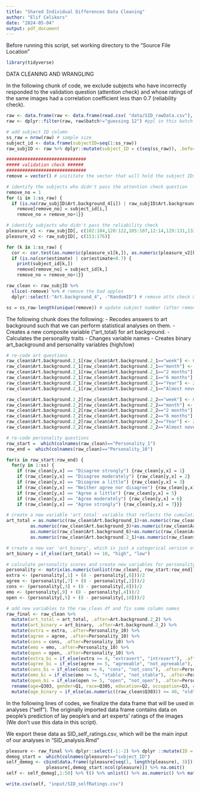 ```yaml
---
title: "Shared Individual Differences Data Cleaning"
author: "Elif Celikors"
date: "2024-05-04"
output: pdf_document
---
```


Before running this script, set working directory to the "Source File Location"
```r
library(tidyverse)
```

DATA CLEANING AND WRANGLING

In the following chunk of code, we exclude subjects who have incorrectly responded to the validation question (attention check) and whose ratings of the same images had a correlation coefficient less than 0.7 (reliability check).
```r
raw <- data.frame(raw <- data.frame(read.csv( "data/SID_rawData.csv"), stringsAsFactors = FALSE), stringsAsFactors = FALSE)
raw <- dplyr::filter(raw, raw$batch!="guessing 12") #ppl in this batch might be taking this study for the second time, so we are eliminating it just in case.. 

# add subject ID column                                                                  
ss_raw = nrow(raw) # sample size
subject_id <- data.frame(subjectID=seq(1:ss_raw))
raw_subjID <- raw %>% dplyr::mutate(subject_ID = c(seq(ss_raw)), .before=Q303)

##############################
##### validation check ######
##############################
remove = vector() # inititate the vector that will hold the subject IDs for pps to be removed

# identify the subjects who didn't pass the attention check question 
remove_no = 1
for (i in 1:ss_raw) {
  if (is.na(raw_subjID$Art.background_4[i]) | raw_subjID$Art.background_4[i] != 0) {
    remove[remove_no] = subject_id[i,] 
    remove_no = remove_no+1}}

# identify subjects who didn't pass the reliability check
pleasure_v1 <- raw_subjID[, c(102:104,120:122,105:107,12:14,129:131,132:134,6:8,75:77)]
pleasure_v2 <- raw_subjID[, c(153:176)]

for (k in 1:ss_raw) {
  cor <- cor.test(as.numeric(pleasure_v1[k,]), as.numeric(pleasure_v2[k,]), na.rm=T)
  if (is.na(cor$estimate) | cor$estimate<0.7) {
    print(subject_id[k,])
    remove[remove_no] = subject_id[k,] 
    remove_no = remove_no+1}}

raw_clean <- raw_subjID %>% 
  slice(-remove) %>% # remove the bad apples
  dplyr::select(-"Art.background_4", -"RandomID") # remove attn check & randomID columns

ss = ss_raw-length(unique(remove)) # update subject number (after removing bad apples)
```

The following chunk does the following:
- Recodes answers to art background such that we can perform statistical analyses on them.
- Creates a new composite variable ("art_total) for art background. 
- Calculates the personality traits
- Changes variable names
- Creates binary art_background and personality variables (high/low)
```r
# re-code art questions
raw_clean$Art.background.2_1[raw_clean$Art.background.2_1=="week"] <- 6 
raw_clean$Art.background.2_1[raw_clean$Art.background.2_1=="month"] <- 5
raw_clean$Art.background.2_1[raw_clean$Art.background.2_1=="2 months"] <- 4
raw_clean$Art.background.2_1[raw_clean$Art.background.2_1=="6 months"] <- 3
raw_clean$Art.background.2_1[raw_clean$Art.background.2_1=="Year"] <- 2
raw_clean$Art.background.2_1[raw_clean$Art.background.2_1=="Almost never"] <- 1

raw_clean$Art.background.2_2[raw_clean$Art.background.2_2=="week"] <- 6
raw_clean$Art.background.2_2[raw_clean$Art.background.2_2=="month"] <- 5
raw_clean$Art.background.2_2[raw_clean$Art.background.2_2=="2 months"] <- 4
raw_clean$Art.background.2_2[raw_clean$Art.background.2_2=="6 months"] <- 3
raw_clean$Art.background.2_2[raw_clean$Art.background.2_2=="Year"] <- 2
raw_clean$Art.background.2_2[raw_clean$Art.background.2_2=="Almost never"] <- 1

# re-code personality questions
row_start =  which(colnames(raw_clean)=="Personality_1")
row_end =  which(colnames(raw_clean)=="Personality_10")

for(x in row_start:row_end) {
  for(y in 1:ss) {
    if (raw_clean[y,x] == "Disagree strongly") {raw_clean[y,x] = 1}
    if (raw_clean[y,x] == "Disagree moderately") {raw_clean[y,x] = 2}
    if (raw_clean[y,x] == "Disagree a little") {raw_clean[y,x] = 3}
    if (raw_clean[y,x] == "Neither agree nor disagree") {raw_clean[y,x] = 4}
    if (raw_clean[y,x] == "Agree a little") {raw_clean[y,x] = 5}
    if (raw_clean[y,x] == "Agree moderately") {raw_clean[y,x] = 6}
    if (raw_clean[y,x] == "Agree strongly") {raw_clean[y,x] = 7}}}

# create a new variable 'art_total' variable that reflects the cumulative art background
art_total = as.numeric(raw_clean$Art.background_1)+as.numeric(raw_clean$Art.background_2)+
         as.numeric(raw_clean$Art.background_3)+as.numeric(raw_clean$Art.background_5)+
         as.numeric(raw_clean$Art.background_6)+as.numeric(raw_clean$Art.background_7)+
         as.numeric(raw_clean$Art.background.2_1)+as.numeric(raw_clean$Art.background.2_2)

# create a new var 'art_binary', which is just a categorical version of art_total
art_binary = if_else((art_total) >= 10, "high", "low")

# calculate personality scores and create new variables for personality types
personality <- matrix(as.numeric(unlist(raw_clean[, row_start:row_end])), nrow=nrow(raw_clean), ncol=length(row_start:row_end))
extra <- (personality[,1] + (8 - personality[,6]))/2
agree <- (personality[,7] + (8 - personality[,2]))/2
cons <- (personality[,3] + (8 - personality[,8]))/2
emo <- (personality[,9] + (8 - personality[,4]))/2
open <- (personality[,5] + (8 - personality[,10]))/2

# add new variables to the raw_clean df and fix some column names
raw_final <- raw_clean %>% 
  mutate(art_total = art_total, .after=Art.background.2_2) %>% 
  mutate(art_binary = art_binary, .after=Art.background.2_2) %>% 
  mutate(extra = extra, .after=Personality_10) %>% 
  mutate(agree = agree, .after=Personality_10) %>% 
  mutate(cons = cons, .after=Personality_10) %>% 
  mutate(emo = emo, .after=Personality_10) %>% 
  mutate(open = open, .after=Personality_10) %>% 
  mutate(extra_bi = if_else(extra >= 4, "extravert", "introvert"), .after=Personality_10) %>% 
  mutate(agree_bi = if_else(agree >= 5, "agreeable", "not_agreeable"), .after=Personality_10) %>% 
  mutate(cons_bi = if_else(cons >= 6, "cons", "not_cons"), .after=Personality_10) %>% 
  mutate(emo_bi = if_else(emo >= 5, "stable", "not_stable"), .after=Personality_10) %>% 
  mutate(open_bi = if_else(open >= 5, "open", "not_open"), .after=Personality_10) %>% 
  rename(age=Q303, gender=Q1, race=Q305, education=Q2, occupation=Q3, cision=Q314) %>% 
  mutate(age_binary = if_else(as.numeric((raw_clean$Q303)) >= 40, "old", "young"), .after=age) 
```

In the following lines of codes, we finalize the data frame that will be used in analyses ("self").
The originally imported data frame contains data on people's prediction of lay people's and art experts' ratings of the images (We don't use this data in this script).

We export these data as SID_self_ratings.csv, which will be the main input of our analyses in "SID_analysis.Rmd"
```r
pleasure <- raw_final %>% dplyr::select(-1:-2) %>% dplyr ::mutate(ID = c(1:nrow(raw_final)))  # df containing ALL cleaned data
demog_start =  which(colnames(pleasure)=="subject_ID")
self_demog <- cbind(data.frame((pleasure[seq(1, length(pleasure), 3)]))[,1:50],
               pleasure[,demog_start:ncol(pleasure)]) %>% na.omit()
self <- self_demog[,1:50] %>% t() %>% unlist() %>% as.numeric() %>% matrix(nrow = 50)

write.csv(self, "input/SID_selfRatings.csv")
```

